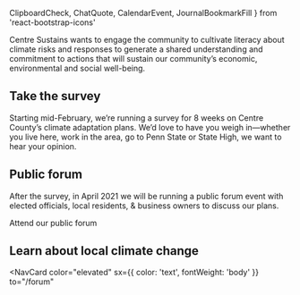   ClipboardCheck,
  ChatQuote,
  CalendarEvent,
  JournalBookmarkFill
} from 'react-bootstrap-icons'

Centre Sustains wants to engage the community to cultivate literacy about climate risks and responses to generate a shared understanding and commitment to actions that will sustain our community’s economic, environmental and social well-being.

## Take the survey <ClipboardCheck />

Starting mid-February, we’re running a survey for 8 weeks on Centre County’s climate adaptation plans.
We’d love to have you weigh in—whether you live here, work in the area, go to Penn&nbsp;State or State&nbsp;High, we want to hear your opinion.

<Signup />

## Public forum <ChatQuote />

After the survey, in April 2021 we will be running a public forum event
with elected officials, local residents, & business owners to discuss our plans.

<NavCard color="brown" to="/forum" icon={CalendarEvent}>
  Attend our public forum
</NavCard>

## Learn about local climate change <JournalBookmarkFill />

<NavCard
  color="elevated"
  sx={{ color: 'text', fontWeight: 'body' }}
  to="/forum"
>
  <FootprintBubbles />
</NavCard>
